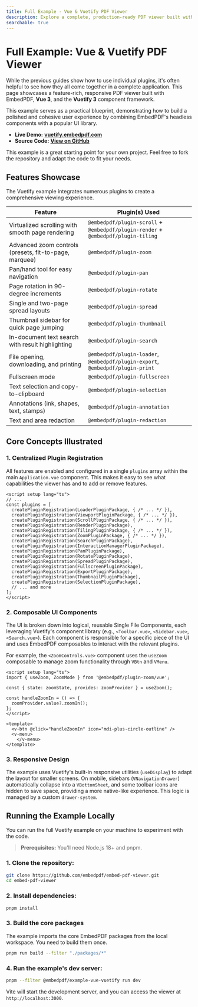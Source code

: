 ```yaml
---
title: Full Example - Vue & Vuetify PDF Viewer
description: Explore a complete, production-ready PDF viewer built with EmbedPDF, Vue, and Vuetify 3. 
searchable: true
---
```



# Full Example: Vue & Vuetify PDF Viewer

While the previous guides show how to use individual plugins, it's often helpful to see how they all come together in a complete application. This page showcases a feature-rich, responsive PDF viewer built with EmbedPDF, **Vue 3**, and the **Vuetify 3** component framework.

This example serves as a practical blueprint, demonstrating how to build a polished and cohesive user experience by combining EmbedPDF's headless components with a popular UI library.

  - **Live Demo:** [**vuetify.embedpdf.com**](https://vuetify.embedpdf.com/)
  - **Source Code:** [**View on GitHub**](https://github.com/embedpdf/embed-pdf-viewer/tree/main/examples/vue-vuetify)

<Callout type="info">
This example is a great starting point for your own project. Feel free to fork the repository and adapt the code to fit your needs.
</Callout>

## Features Showcase

The Vuetify example integrates numerous plugins to create a comprehensive viewing experience.

| Feature                                                    | Plugin(s) Used                                                                    |
| ---------------------------------------------------------- | --------------------------------------------------------------------------------- |
| Virtualized scrolling with smooth page rendering           | `@embedpdf/plugin-scroll` + `@embedpdf/plugin-render` + `@embedpdf/plugin-tiling` |
| Advanced zoom controls (presets, fit-to-page, marquee)     | `@embedpdf/plugin-zoom`                                                           |
| Pan/hand tool for easy navigation                          | `@embedpdf/plugin-pan`                                                            |
| Page rotation in 90-degree increments                      | `@embedpdf/plugin-rotate`                                                         |
| Single and two-page spread layouts                         | `@embedpdf/plugin-spread`                                                         |
| Thumbnail sidebar for quick page jumping                   | `@embedpdf/plugin-thumbnail`                                                      |
| In-document text search with result highlighting           | `@embedpdf/plugin-search`                                                         |
| File opening, downloading, and printing                    | `@embedpdf/plugin-loader`, `@embedpdf/plugin-export`, `@embedpdf/plugin-print`    |
| Fullscreen mode                                            | `@embedpdf/plugin-fullscreen`                                                     |
| Text selection and copy-to-clipboard                       | `@embedpdf/plugin-selection`                                                      |
| Annotations (ink, shapes, text, stamps)                    | `@embedpdf/plugin-annotation`                                                     |
| Text and area redaction                                    | `@embedpdf/plugin-redaction`                                                      |

## Core Concepts Illustrated

### 1\. Centralized Plugin Registration

All features are enabled and configured in a single `plugins` array within the main `Application.vue` component. This makes it easy to see what capabilities the viewer has and to add or remove features.

```vue filename="src/components/Application.vue"
<script setup lang="ts">
// ...
const plugins = [
  createPluginRegistration(LoaderPluginPackage, { /* ... */ }),
  createPluginRegistration(ViewportPluginPackage, { /* ... */ }),
  createPluginRegistration(ScrollPluginPackage, { /* ... */ }),
  createPluginRegistration(RenderPluginPackage),
  createPluginRegistration(TilingPluginPackage, { /* ... */ }),
  createPluginRegistration(ZoomPluginPackage, { /* ... */ }),
  createPluginRegistration(SearchPluginPackage),
  createPluginRegistration(InteractionManagerPluginPackage),
  createPluginRegistration(PanPluginPackage),
  createPluginRegistration(RotatePluginPackage),
  createPluginRegistration(SpreadPluginPackage),
  createPluginRegistration(FullscreenPluginPackage),
  createPluginRegistration(ExportPluginPackage),
  createPluginRegistration(ThumbnailPluginPackage),
  createPluginRegistration(SelectionPluginPackage),
  // ... and more
];
</script>
```

### 2\. Composable UI Components

The UI is broken down into logical, reusable Single File Components, each leveraging Vuetify's component library (e.g., `<Toolbar.vue>`, `<Sidebar.vue>`, `<Search.vue>`). Each component is responsible for a specific piece of the UI and uses EmbedPDF composables to interact with the relevant plugins.

For example, the `<ZoomControls.vue>` component uses the `useZoom` composable to manage zoom functionality through `VBtn` and `VMenu`.

```vue filename="src/components/ZoomControls.vue"
<script setup lang="ts">
import { useZoom, ZoomMode } from '@embedpdf/plugin-zoom/vue';

const { state: zoomState, provides: zoomProvider } = useZoom();

const handleZoomIn = () => {
  zoomProvider.value?.zoomIn();
};
</script>

<template>
  <v-btn @click="handleZoomIn" icon="mdi-plus-circle-outline" />
  <v-menu>
    </v-menu>
</template>
```

### 3\. Responsive Design

The example uses Vuetify's built-in responsive utilities (`useDisplay`) to adapt the layout for smaller screens. On mobile, sidebars (`VNavigationDrawer`) automatically collapse into a `VBottomSheet`, and some toolbar icons are hidden to save space, providing a more native-like experience. This logic is managed by a custom `drawer-system`.

## Running the Example Locally

You can run the full Vuetify example on your machine to experiment with the code.

> **Prerequisites:** You'll need Node.js 18+ and pnpm.

### 1\. Clone the repository:

```bash
git clone https://github.com/embedpdf/embed-pdf-viewer.git
cd embed-pdf-viewer
```

### 2\. Install dependencies:

```bash
pnpm install
```

### 3\. Build the core packages

The example imports the core EmbedPDF packages from the local workspace. You need to build them once.

```bash
pnpm run build --filter "./packages/*"
```

### 4\. Run the example's dev server:

```bash
pnpm --filter @embedpdf/example-vue-vuetify run dev
```

Vite will start the development server, and you can access the viewer at `http://localhost:3000`.
